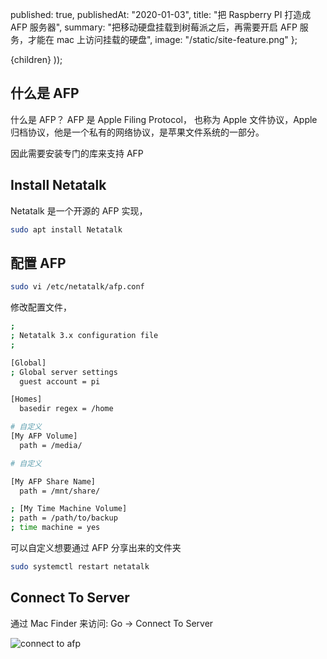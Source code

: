 
  published: true,
  publishedAt: "2020-01-03",
  title: "把 Raspberry PI 打造成 AFP 服务器",
  summary:
    "把移动硬盘挂载到树莓派之后，再需要开启 AFP 服务，才能在 mac 上访问挂载的硬盘",
  image: "/static/site-feature.png"
};

  <BlogPost path={router.pathname} meta={meta}>
    {children}
  </BlogPost>
));

## 什么是 AFP

什么是 AFP？ AFP 是 Apple Filing Protocol， 也称为 Apple 文件协议，Apple 归档协议，他是一个私有的网络协议，是苹果文件系统的一部分。

因此需要安装专门的库来支持 AFP

## Install Netatalk

Netatalk 是一个开源的 AFP 实现，

```bash
sudo apt install Netatalk
```

## 配置 AFP

```bash
sudo vi /etc/netatalk/afp.conf
```

修改配置文件，

```bash
;
; Netatalk 3.x configuration file
;

[Global]
; Global server settings
  guest account = pi

[Homes]
  basedir regex = /home

# 自定义
[My AFP Volume]
  path = /media/

# 自定义

[My AFP Share Name]
  path = /mnt/share/

; [My Time Machine Volume]
; path = /path/to/backup
; time machine = yes
```

可以自定义想要通过 AFP 分享出来的文件夹

```bash
sudo systemctl restart netatalk
```

## Connect To Server

通过 Mac Finder 来访问: Go -> Connect To Server

![connect to afp](/static/images/afp.jpg)
